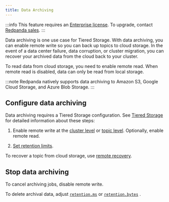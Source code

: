 ```yaml
---
title: Data Archiving
---
```


<head>
    <meta name="title" content="Data archiving | Redpanda Docs"/>
    <meta name="description" content="Set up data archiving on Redpanda."/>
</head>

:::info
This feature requires an [Enterprise license](../../get-started/licenses). To upgrade, contact [Redpanda sales](https://redpanda.com/try-redpanda?section=enterprise-trial).
:::

Data archiving is one use case for Tiered Storage. With data archiving, you can enable remote write so you can back up topics to cloud storage. In the event of a data center failure, data corruption, or cluster migration, you can recover your archived data from the cloud back to your cluster. 

To read data from cloud storage, you need to enable remote read. When remote read is disabled, data can only be read from local storage. 

:::note
Redpanda natively supports data archiving to Amazon S3, Google Cloud Storage, and Azure Blob Storage. 
:::

## Configure data archiving

Data archiving requires a Tiered Storage configuration. See [Tiered Storage](../tiered-storage) for detailed information about these steps:

1. Enable remote write at the [cluster level](../tiered-storage/#enable-tiered-storage-for-a-cluster) or [topic level](../tiered-storage/#enable-tiered-storage-for-a-topic). Optionally, enable remote read. 

2. [Set retention limits](../tiered-storage/#set-retention-limits). 
   
To recover a topic from cloud storage, use [remote recovery](../tiered-storage/#remote-recovery).

## Stop data archiving
   
To cancel archiving jobs, disable remote write. 

To delete archival data, adjust [`retention.ms`](../../reference/topic-properties#retentionms) or [`retention.bytes`](../../reference/topic-properties#retentionbytes) .
